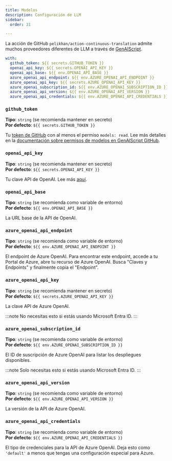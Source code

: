 ```yaml
---
title: Modelos
description: Configuración de LLM
sidebar:
  order: 31

---
```


La acción de GitHub `pelikhan/action-continuous-translation` admite muchos proveedores diferentes de LLM a través de [GenAIScript](https://microsoft.github.io/genaiscript/configuration/).

```yaml
with:
  github_token: ${{ secrets.GITHUB_TOKEN }}
  openai_api_key: ${{ secrets.OPENAI_API_KEY }}
  openai_api_base: ${{ env.OPENAI_API_BASE }}
  azure_openai_api_endpoint: ${{ env.AZURE_OPENAI_API_ENDPOINT }}
  azure_openai_api_key: ${{ secrets.AZURE_OPENAI_API_KEY }}
  azure_openai_subscription_id: ${{ env.AZURE_OPENAI_SUBSCRIPTION_ID }}
  azure_openai_api_version: ${{ env.AZURE_OPENAI_API_VERSION }}
  azure_openai_api_credentials: ${{ env.AZURE_OPENAI_API_CREDENTIALS }}
```

### `github_token`

**Tipo**: `string` (se recomienda mantener en secreto)\
**Por defecto**: `${{ secrets.GITHUB_TOKEN }}`

Tu [token de GitHub](https://github.com/settings/tokens) con al menos el permiso `models: read`. Lee más detalles en la [documentación sobre permisos de modelos en GenAIScript GitHub](https://microsoft.github.io/genaiscript/reference/github-actions/#github-models-permissions).

### `openai_api_key`

**Tipo**: `string` (se recomienda mantener en secreto)\
**Por defecto**: `${{ secrets.OPENAI_API_KEY }}`

Tu clave API de OpenAI. Lee más [aquí](https://help.openai.com/en/articles/4936850-where-do-i-find-my-openai-api-key).

### `openai_api_base`

**Tipo**: `string` (se recomienda como variable de entorno)\
**Por defecto**: `${{ env.OPENAI_API_BASE }}`

La URL base de la API de OpenAI.

### `azure_openai_api_endpoint`

**Tipo**: `string` (se recomienda como variable de entorno)\
**Por defecto**: `${{ env.AZURE_OPENAI_API_ENDPOINT }}`

El endpoint de Azure OpenAI. Para encontrar este endpoint, accede a tu Portal de Azure, abre tu recurso de Azure OpenAI. Busca "Claves y Endpoints" y finalmente copia el "Endpoint".

### `azure_openai_api_key`

**Tipo**: `string` (se recomienda mantener en secreto)\
**Por defecto**: `${{ secrets.AZURE_OPENAI_API_KEY }}`

La clave API de Azure OpenAI.

:::note
No necesitas esto si estás usando Microsoft Entra ID.
:::

### `azure_openai_subscription_id`

**Tipo**: `string` (se recomienda como variable de entorno)\
**Por defecto**: `${{ env.AZURE_OPENAI_SUBSCRIPTION_ID }}`

El ID de suscripción de Azure OpenAI para listar los despliegues disponibles.

:::note
Solo necesitas esto si estás usando Microsoft Entra ID.
:::

### `azure_openai_api_version`

**Tipo**: `string` (se recomienda como variable de entorno)\
**Por defecto**: `${{ env.AZURE_OPENAI_API_VERSION }}`

La versión de la API de Azure OpenAI.

### `azure_openai_api_credentials`

**Tipo**: `string` (se recomienda como variable de entorno)\
**Por defecto**: `${{ env.AZURE_OPENAI_API_CREDENTIALS }}`

El tipo de credenciales para la API de Azure OpenAI. Deja esto como `'default'` a menos que tengas una configuración especial para Azure.
